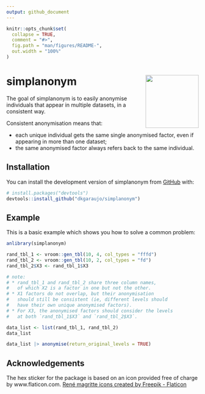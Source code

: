 ```yaml
---
output: github_document
---
```


<!-- README.md is generated from README.Rmd. Please edit that file -->

```r
knitr::opts_chunk$set(
  collapse = TRUE,
  comment = "#>",
  fig.path = "man/figures/README-",
  out.width = "100%"
)
```

# simplanonym <img src="man/figures/logo.png" align="right" height="139" />

<!-- badges: start -->
<!-- badges: end -->

The goal of simplanonym is to easily anonymise individuals that appear in multiple datasets, in a consistent way. 

Consistent anonymisation means that:

* each unique individual gets the same single anonymised factor, even if appearing in more than one dataset;
* the same anonymised factor always refers back to the same individual.

## Installation

You can install the development version of simplanonym from [GitHub](https://github.com/) with:

``` r
# install.packages("devtools")
devtools::install_github("dkgaraujo/simplanonym")
```

## Example

This is a basic example which shows you how to solve a common problem:

```r
anlibrary(simplanonym)

rand_tbl_1 <- vroom::gen_tbl(10, 4, col_types = "fffd")
rand_tbl_2 <- vroom::gen_tbl(10, 2, col_types = "fd")
rand_tbl_2$X3 <- rand_tbl_1$X3

# note:
# * rand_tbl_1 and rand_tbl_2 share three column names,
#   of which X2 is a factor in one but not the other.
# * X1 factors do not overlap, but their anonymisation
#   should still be consistent (ie, different levels should
#   have their own unique anonymised factors).
# * For X3, the anonymised factors should consider the levels
#   at both `rand_tbl_1$X3` and `rand_tbl_2$X3`.

data_list <- list(rand_tbl_1, rand_tbl_2)
data_list

data_list |> anonymise(return_original_levels = TRUE)
```

## Acknowledgements

The hex sticker for the package is based on an icon provided free of charge by www.flaticon.com.
<a href="https://www.flaticon.com/free-icons/rene-magritte" title="rené magritte icons">René magritte icons created by Freepik - Flaticon</a>

